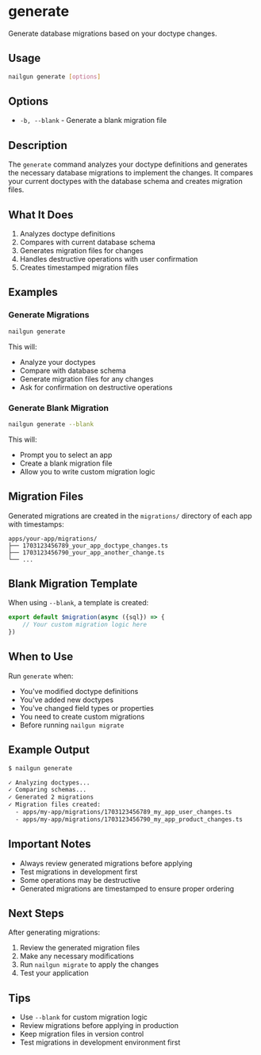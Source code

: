 # generate

Generate database migrations based on your doctype changes.

## Usage

```bash
nailgun generate [options]
```

## Options

- `-b, --blank` - Generate a blank migration file

## Description

The `generate` command analyzes your doctype definitions and generates the necessary database migrations to implement the changes. It compares your current doctypes with the database schema and creates migration files.

## What It Does

1. Analyzes doctype definitions
2. Compares with current database schema
3. Generates migration files for changes
4. Handles destructive operations with user confirmation
5. Creates timestamped migration files

## Examples

### Generate Migrations

```bash
nailgun generate
```

This will:
- Analyze your doctypes
- Compare with database schema
- Generate migration files for any changes
- Ask for confirmation on destructive operations

### Generate Blank Migration

```bash
nailgun generate --blank
```

This will:
- Prompt you to select an app
- Create a blank migration file
- Allow you to write custom migration logic

## Migration Files

Generated migrations are created in the `migrations/` directory of each app with timestamps:

```
apps/your-app/migrations/
├── 1703123456789_your_app_doctype_changes.ts
├── 1703123456790_your_app_another_change.ts
└── ...
```

## Blank Migration Template

When using `--blank`, a template is created:

```typescript
export default $migration(async ({sql}) => {
    // Your custom migration logic here
})
```

## When to Use

Run `generate` when:

- You've modified doctype definitions
- You've added new doctypes
- You've changed field types or properties
- You need to create custom migrations
- Before running `nailgun migrate`

## Example Output

```bash
$ nailgun generate

✓ Analyzing doctypes...
✓ Comparing schemas...
✓ Generated 2 migrations
✓ Migration files created:
  - apps/my-app/migrations/1703123456789_my_app_user_changes.ts
  - apps/my-app/migrations/1703123456790_my_app_product_changes.ts
```

## Important Notes

- Always review generated migrations before applying
- Test migrations in development first
- Some operations may be destructive
- Generated migrations are timestamped to ensure proper ordering

## Next Steps

After generating migrations:

1. Review the generated migration files
2. Make any necessary modifications
3. Run `nailgun migrate` to apply the changes
4. Test your application

## Tips

- Use `--blank` for custom migration logic
- Review migrations before applying in production
- Keep migration files in version control
- Test migrations in development environment first
